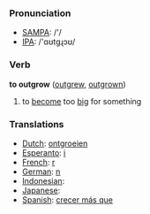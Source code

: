 === Pronunciation ===
*[[w:SAMPA|SAMPA]]: /'/
*[[w:IPA|IPA]]: /'ɑʊtgɻɔʊ/

=== Verb ===

'''to outgrow''' ([[outgrew]], [[outgrown]])

# to [[become]] too [[big]] for something

=== Translations ===
*[[Dutch]]: [[ontgroeien]]
*[[Esperanto]]: [[i]]
*[[French]]: [[r]]
*[[German]]: [[n]]
*[[Indonesian]]: [[]]
*[[Japanese]]: [[]]
*[[Spanish]]: [[crecer más que]]